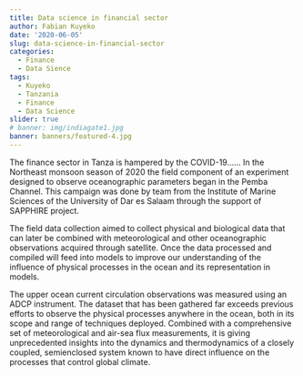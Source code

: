 ```yaml
---
title: Data science in financial sector
author: Fabian Kuyeko
date: '2020-06-05'
slug: data-science-in-financial-sector
categories:
  - Finance
  - Data Sience
tags:
  - Kuyeko
  - Tanzania
  - Finance
  - Data Science
slider: true
# banner: img/indiagate1.jpg
banner: banners/featured-4.jpg
---
```


The finance sector in Tanza is hampered by the COVID-19......
In the Northeast monsoon season of 2020 the field component of an experiment designed to observe oceanographic parameters began in the Pemba Channel. This campaign was done by team from the Institute of Marine Sciences of the University of Dar es Salaam through the support of SAPPHIRE project.

The field data collection aimed to collect physical and biological data that can later be combined with meteorological and other oceanographic observations acquired through satellite. Once the data processed and compiled will feed into models to improve our understanding of the influence of physical processes in the ocean and its representation in models.

The upper ocean current circulation observations was measured using an ADCP instrument. The dataset that has been gathered far exceeds previous efforts to observe the physical processes anywhere in the ocean, both in its scope and range of techniques deployed. Combined with a comprehensive set of meteorological and air-sea flux measurements, it is giving unprecedented insights into the dynamics and thermodynamics of a closely coupled, semienclosed system known to have direct influence on the processes that control global climate.

